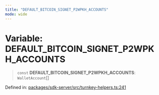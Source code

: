 ```yaml
---
title: "DEFAULT_BITCOIN_SIGNET_P2WPKH_ACCOUNTS"
mode: wide
---
```

  
# Variable: DEFAULT\_BITCOIN\_SIGNET\_P2WPKH\_ACCOUNTS

> `const` **DEFAULT\_BITCOIN\_SIGNET\_P2WPKH\_ACCOUNTS**: `WalletAccount`[]

Defined in: [packages/sdk-server/src/turnkey-helpers.ts:241](https://github.com/tkhq/sdk/blob/94193410cf3571aa019a0b9408107eeb43e39e16/packages/sdk-server/src/turnkey-helpers.ts#L241)
